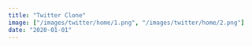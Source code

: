 ```yaml
---
title: "Twitter Clone"
image: ["/images/twitter/home/1.png", "/images/twitter/home/2.png"]
date: "2020-01-01"
---
```


<Header
  title="Twitter Clone"
  img="/images/twitter/3.PNG"
  alt="Twitter Picture"
/>
<List
  tec={["React"]}
  lib={[
    "React Modal",
    "Formik",
    "Yup",
    "TailwindCSS",
    "Moment",
    "Cloudinary",
    "React Bootstrap",
  ]}
  year="2022"
  client="common:own-project"
  website="https://aguzzdev-twitter.netlify.app/home"
  repo="https://github.com/AguzzDev/twitter-clone"
/>
<Galery
  imgs={[
    "/images/twitter/4.PNG",
    "/images/twitter/3.PNG",
    "/images/twitter/1.PNG",
    "/images/twitter/2.PNG",
    "/images/twitter/5.PNG",
    "/images/twitter/6.PNG",
  ]}
  alt="Twitter Clone"
/>

